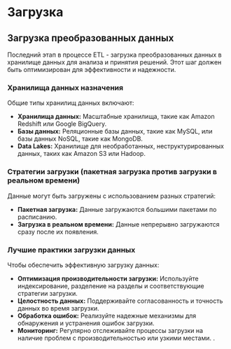# Загрузка

## Загрузка преобразованных данных

Последний этап в процессе ETL - загрузка преобразованных данных в хранилище данных для анализа и принятия решений. Этот шаг должен быть оптимизирован для эффективности и надежности.

### Хранилища данных назначения

Общие типы хранилищ данных включают:

- **Хранилища данных:** Масштабные хранилища, такие как Amazon Redshift или Google BigQuery.
- **Базы данных:** Реляционные базы данных, такие как MySQL, или базы данных NoSQL, такие как MongoDB.
- **Data Lakes:** Хранилище для необработанных, неструктурированных данных, таких как Amazon S3 или Hadoop.

### Стратегии загрузки (пакетная загрузка против загрузки в реальном времени)

Данные могут быть загружены с использованием разных стратегий:

- **Пакетная загрузка:** Данные загружаются большими пакетами по расписанию.
- **Загрузка в реальном времени:** Данные непрерывно загружаются сразу после их появления.

### Лучшие практики загрузки данных

Чтобы обеспечить эффективную загрузку данных:

- **Оптимизация производительности загрузки:** Используйте индексирование, разделение на разделы и соответствующие стратегии загрузки.
- **Целостность данных:** Поддерживайте согласованность и точность данных во время загрузки.
- **Обработка ошибок:** Реализуйте надежные механизмы для обнаружения и устранения ошибок загрузки.
- **Мониторинг:** Регулярно отслеживайте процессы загрузки на наличие проблем с производительностью или узкими местами.
.